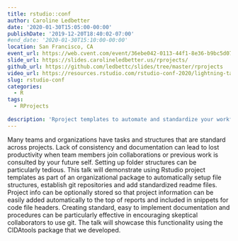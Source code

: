 ```yaml
---
title: rstudio::conf
author: Caroline Ledbetter
date: '2020-01-30T15:05:00-00:00'
publishDate: '2019-12-20T18:40:02-07:00'
#end_date: '2020-01-30T15:10:00-00:00'
location: San Francisco, CA
event_url: https://web.cvent.com/event/36ebe042-0113-44f1-8e36-b9bc5d0733bf/
slide_url: https://slides.carolineledbetter.us/rprojects/
github_url: https://github.com/ledbettc/slides/tree/master/rprojects
video_url: https://resources.rstudio.com/rstudio-conf-2020/lightning-talk-caroline-ledbetter
slug: rstudio-conf
categories:
  - R
tags: 
  - RProjects
  
description: 'Rproject templates to automate and standardize your workflow'
---
```

Many teams and organizations have tasks and structures that are standard 
across projects. Lack of consistency and documentation can lead to lost 
productivity when team members join collaborations or previous work is 
consulted by your future self. Setting up folder structures can be 
particularly tedious. This talk will demonstrate using Rstudio project 
templates as part of an organizational package to automatically setup file 
structures, establish git repositories and add standardized readme files. 
Project info can be 
optionally stored so that project information can be easily added 
automatically to the top of reports and included in snippets for code 
file headers. Creating standard, easy to implement documentation and 
procedures can be particularly effective in encouraging skeptical 
collaborators to use git. The talk will showcase this functionality using the 
CIDAtools package that we developed. 


